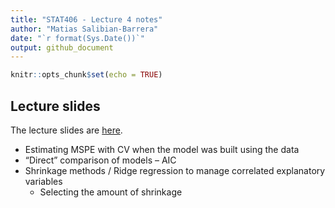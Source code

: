 ```yaml
---
title: "STAT406 - Lecture 4 notes"
author: "Matias Salibian-Barrera"
date: "`r format(Sys.Date())`"
output: github_document
---
```


```r
knitr::opts_chunk$set(echo = TRUE)
```

## Lecture slides

The lecture slides are [here](STAT406-17-lecture-4-preliminary.pdf).

* Estimating MSPE with CV when the model was built using the data
* "Direct" comparison of models -- AIC
* Shrinkage methods / Ridge regression to manage correlated explanatory variables
    - Selecting the amount of shrinkage


